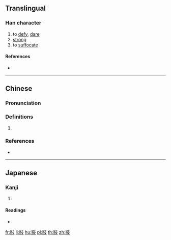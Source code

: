 ==Translingual==

===Han character===
{{Han char|rn=66|rad=攴|as=09|sn=13|four=71647|canj=RAYE|ids=⿰昬攴}}

# to [[defy]], [[dare]]
# [[strong]]
# to [[suffocate]]

====References====
* {{Han ref|kx=0474.131|dkj=13318|dj=0827.250|hdz=21470.071|uh=656F|ud=25967|bh=DDBC|bd=56764}}

----

==Chinese==
{{zh-forms}}

===Pronunciation===
{{zh-pron
|m=mǐn
|c=fan1,man4,man5
|cat=
}}

===Definitions===
{{zh-hanzi}}

# {{rfdef|zh}}

===References===
* {{R:yue:Hanzi}}

----

==Japanese==

===Kanji===
{{ja-kanji|grade=|rs=攴09}}

# {{defn|lang=ja|sort=攴09}}

====Readings====
* {{ja-readings|on=[[びん]] (bin), [[みん]] (min), [[こん]] (kon)|kun=[[おかす]] (okasu), [[つとめる]] (tsutomeru)}}

[[fr:敯]]
[[li:敯]]
[[hu:敯]]
[[pl:敯]]
[[th:敯]]
[[zh:敯]]